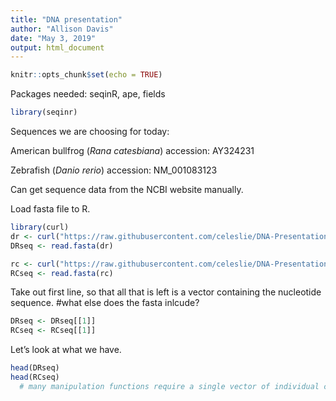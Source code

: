 ```yaml
---
title: "DNA presentation"
author: "Allison Davis"
date: "May 3, 2019"
output: html_document
---
```


```r
knitr::opts_chunk$set(echo = TRUE)
```

Packages needed:
seqinR, ape, fields


```r
library(seqinr)
```

Sequences we are choosing for today:

American bullfrog (*Rana catesbiana*)
accession: AY324231

Zebrafish (*Danio rerio*)
accession: NM_001083123

Can get sequence data from the NCBI website manually.

Load fasta file to R.

```r
library(curl)
dr <- curl("https://raw.githubusercontent.com/celeslie/DNA-Presentation/master/daniorerioAR.fasta")
DRseq <- read.fasta(dr)

rc <- curl("https://raw.githubusercontent.com/celeslie/DNA-Presentation/master/ranacatesbianaAR.fasta")
RCseq <- read.fasta(rc)
```


Take out first line, so that all that is left is a vector containing the nucleotide sequence. 
#what else does the fasta inlcude?

```r
DRseq <- DRseq[[1]]
RCseq <- RCseq[[1]]

```

Let's look at what we have.


```r
head(DRseq)
head(RCseq)
  # many manipulation functions require a single vector of individual characters.
```